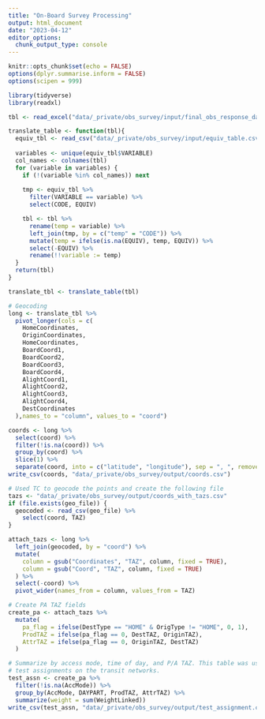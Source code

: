 ```yaml
---
title: "On-Board Survey Processing"
output: html_document
date: "2023-04-12"
editor_options: 
  chunk_output_type: console
---
```


```r
knitr::opts_chunk$set(echo = FALSE)
options(dplyr.summarise.inform = FALSE)
options(scipen = 999)

library(tidyverse)
library(readxl)
```

```r
tbl <- read_excel("data/_private/obs_survey/input/final_obs_response_data.xlsx")
```

```r
translate_table <- function(tbl){
  equiv_tbl <- read_csv("data/_private/obs_survey/input/equiv_table.csv")
  
  variables <- unique(equiv_tbl$VARIABLE)
  col_names <- colnames(tbl)
  for (variable in variables) {
    if (!(variable %in% col_names)) next
    
    tmp <- equiv_tbl %>%
      filter(VARIABLE == variable) %>%
      select(CODE, EQUIV)

    tbl <- tbl %>%
      rename(temp = variable) %>%
      left_join(tmp, by = c("temp" = "CODE")) %>%
      mutate(temp = ifelse(is.na(EQUIV), temp, EQUIV)) %>%
      select(-EQUIV) %>%
      rename(!!variable := temp)
  }
  return(tbl)
}
```

```r
translate_tbl <- translate_table(tbl)
```


```r
# Geocoding
long <- translate_tbl %>%
  pivot_longer(cols = c(
    HomeCoordinates,
    OriginCoordinates,
    HomeCoordinates,
    BoardCoord1,
    BoardCoord2,
    BoardCoord3,
    BoardCoord4,
    AlightCoord1,
    AlightCoord2,
    AlightCoord3,
    AlightCoord4,
    DestCoordinates
  ),names_to = "column", values_to = "coord") 

coords <- long %>%
  select(coord) %>%
  filter(!is.na(coord)) %>%
  group_by(coord) %>%
  slice(1) %>%
  separate(coord, into = c("latitude", "longitude"), sep = ", ", remove = FALSE)
write_csv(coords, "data/_private/obs_survey/output/coords.csv")

# Used TC to geocode the points and create the following file
tazs <- "data/_private/obs_survey/output/coords_with_tazs.csv"
if (file.exists(geo_file)) {
  geocoded <- read_csv(geo_file) %>%
    select(coord, TAZ)
}

attach_tazs <- long %>%
  left_join(geocoded, by = "coord") %>%
  mutate(
    column = gsub("Coordinates", "TAZ", column, fixed = TRUE),
    column = gsub("Coord", "TAZ", column, fixed = TRUE)
  ) %>%
  select(-coord) %>%
  pivot_wider(names_from = column, values_from = TAZ)
```

```r
# Create PA TAZ fields
create_pa <- attach_tazs %>%
  mutate(
    pa_flag = ifelse(DestType == "HOME" & OrigType != "HOME", 0, 1),
    ProdTAZ = ifelse(pa_flag == 0, DestTAZ, OriginTAZ),
    AttrTAZ = ifelse(pa_flag == 0, OriginTAZ, DestTAZ)
  )
```


```r
# Summarize by access mode, time of day, and P/A TAZ. This table was used to do
# test assignments on the transit networks.
test_assn <- create_pa %>%
  filter(!is.na(AccMode)) %>%
  group_by(AccMode, DAYPART, ProdTAZ, AttrTAZ) %>%
  summarize(weight = sum(WeightLinked))
write_csv(test_assn, "data/_private/obs_survey/output/test_assignment.csv")  
```

